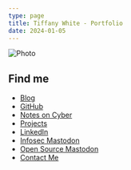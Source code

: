 ```yaml
---
type: page
title: Tiffany White - Portfolio
date: 2024-01-05
---
```



<Image
  src='/images/tiff.jpg'
  alt='Photo'
  width={150}
  height={100}
  priority
  sizes='(max-width: 640px) 100vw, 640px'
  className='next-image rounded-full'
/>

 <h2>Find me</h2>
  <ul className="text-neutral-500 dark:text-neutral-400">
    <li>
      <a  className="flex items-center gap-2 shrink" href='https://0x8c.org'>
      Blog
      <ArrowIcon />
      </a>   
    </li>
    <li>
      <a  className="flex items-center gap-2 shrink" href='https://github.com/twhite96'>
      GitHub
      <ArrowIcon />
      </a>   
    </li>
    <li>
      <a  className="flex items-center gap-2 shrink" href='https://notes.0x8c.org'>
      Notes on Cyber
      <ArrowIcon />
      </a>
    </li>
    <li>
      <a  className="flex items-center gap-2 shrink" href='https://0x8c.org/projects'>
      Projects
      <ArrowIcon />
      </a>   
    </li>
    <li>
      <a  className="flex items-center gap-2 shrink" href='https://linkedin.com/in/tiffanyrwhite'>
      LinkedIn
      <ArrowIcon />
      </a>   
    </li>
    <li>
      <a className="flex items-center gap-2 shrink" href='https://infosec.exchange/@tiff'
      >
        Infosec Mastodon
      <ArrowIcon />
      </a>
    </li>
    <li>
      <a className="flex items-center gap-2 shrink" href='https://fosstodon.org/@tiff'
      >
        Open Source Mastodon
      <ArrowIcon />
      </a>
    </li>
    <li>
      <a  className="flex items-center gap-2 shrink" href='mailto:tiffany@tiffanywhite.dev'>
      Contact Me
      <ArrowIcon />
      </a>
    </li>
  </ul>